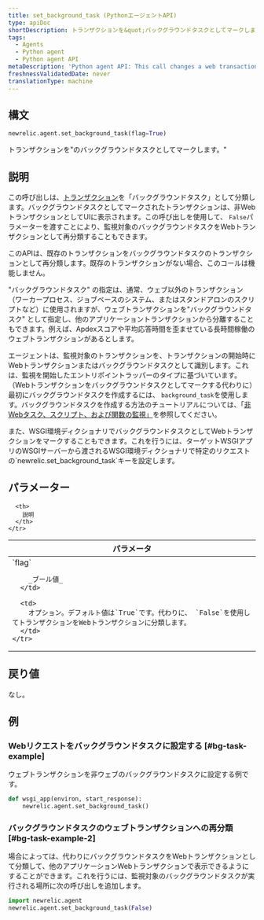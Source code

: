 ```yaml
---
title: set_background_task (PythonエージェントAPI)
type: apiDoc
shortDescription: トランザクションを&quot;バックグラウンドタスクとしてマークします。&quot;
tags:
  - Agents
  - Python agent
  - Python agent API
metaDescription: 'Python agent API: This call changes a web transaction to a non-web "background task".'
freshnessValidatedDate: never
translationType: machine
---
```


## 構文

```py
newrelic.agent.set_background_task(flag=True)
```

トランザクションを"のバックグラウンドタスクとしてマークします。"

## 説明

この呼び出しは、[トランザクション](/docs/accounts-partnerships/education/getting-started-new-relic/glossary#transaction)を「バックグラウンドタスク」として分類します。バックグラウンドタスクとしてマークされたトランザクションは、非WebトランザクションとしてUIに表示されます。この呼び出しを使用して、 `False`パラメーターを渡すことにより、監視対象のバックグラウンドタスクをWebトランザクションとして再分類することもできます。

このAPIは、既存のトランザクションをバックグラウンドタスクのトランザクションとして再分類します。既存のトランザクションがない場合、このコールは機能しません。

"バックグラウンドタスク" の指定は、通常、ウェブ以外のトランザクション（ワーカープロセス、ジョブベースのシステム、またはスタンドアロンのスクリプトなど）に使用されますが、ウェブトランザクションを"バックグラウンドタスク" として指定し、他のアプリケーショントランザクションから分離することもできます。例えば、Apdexスコアや平均応答時間を歪ませている長時間稼働のウェブトランザクションがあるとします。

エージェントは、監視対象のトランザクションを、トランザクションの開始時にWebトランザクションまたはバックグラウンドタスクとして識別します。これは、監視を開始したエントリポイントラッパーのタイプに基づいています。 （Webトランザクションをバックグラウンドタスクとしてマークする代わりに）最初にバックグラウンドタスクを作成するには、 `background_task`を使用します。バックグラウンドタスクを作成する方法のチュートリアルについては、「[非Webタスク、スクリプト、および関数の監視」](/docs/agents/python-agent/supported-features/python-background-tasks)を参照してください。

<Callout variant="tip">
  また、WSGI環境ディクショナリでバックグラウンドタスクとしてWebトランザクションをマークすることもできます。これを行うには、ターゲットWSGIアプリのWSGIサーバーから渡されるWSGI環境ディクショナリで特定のリクエストの`newrelic.set_background_task`キーを設定します。
</Callout>

## パラメーター

<table>
  <thead>
    <tr>
      <th width="25%">
        パラメータ
      </th>

      <th>
        説明
      </th>
    </tr>
  </thead>

  <tbody>
    <tr>
      <td>
        `flag`

        _ブール値_
      </td>

      <td>
        オプション。デフォルト値は`True`です。代わりに、 `False`を使用してトランザクションをWebトランザクションに分類します。
      </td>
    </tr>
  </tbody>
</table>

## 戻り値

なし。

## 例

### Webリクエストをバックグラウンドタスクに設定する [#bg-task-example]

ウェブトランザクションを非ウェブのバックグラウンドタスクに設定する例です。

```py
def wsgi_app(environ, start_response):
    newrelic.agent.set_background_task()
```

### バックグラウンドタスクのウェブトランザクションへの再分類 [#bg-task-example-2]

場合によっては、代わりにバックグラウンドタスクをWebトランザクションとして分類して、他のアプリケーションWebトランザクションで表示できるようにすることができます。これを行うには、監視対象のバックグラウンドタスクが実行される場所に次の呼び出しを追加します。

```py
import newrelic.agent
newrelic.agent.set_background_task(False)
```